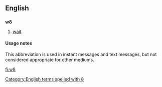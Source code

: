 ==English==

==={{abbreviation}}===
'''w8'''

# {{context|internet slang|text messaging}} [[wait]].

====Usage notes====
This abbreviation is used in instant messages and text messages, but not considered appropriate for other mediums.

[[Category:English terms spelled with 8]]

[[fi:w8]]